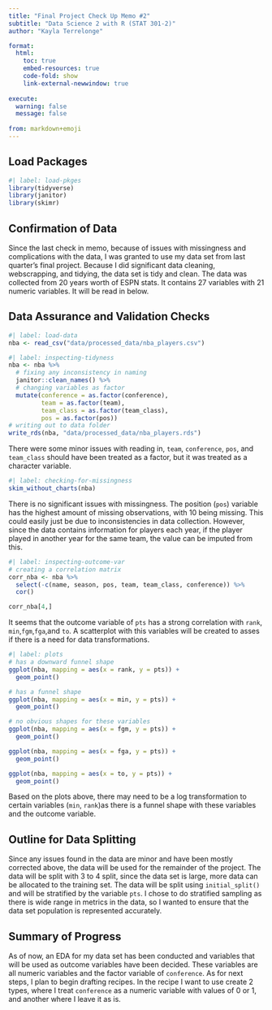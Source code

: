```yaml
---
title: "Final Project Check Up Memo #2"
subtitle: "Data Science 2 with R (STAT 301-2)"
author: "Kayla Terrelonge"

format:
  html:
    toc: true
    embed-resources: true
    code-fold: show
    link-external-newwindow: true
    
execute:
  warning: false
  message: false
  
from: markdown+emoji  
---
```

## Load Packages
```r
#| label: load-pkges
library(tidyverse)
library(janitor)
library(skimr)
```

## Confirmation of Data

Since the last check in memo, because of issues with missingness and complications with the data, I was granted to use my data set from last quarter's final project. Because I did significant data cleaning, webscrapping, and tidying, the data set is tidy and clean. The data was collected from 20 years worth of ESPN stats. It contains 27 variables with 21 numeric variables. It will be read in below.

## Data Assurance and Validation Checks
```r
#| label: load-data
nba <- read_csv("data/processed_data/nba_players.csv")
```
```r
#| label: inspecting-tidyness
nba <- nba %>% 
  # fixing any inconsistency in naming
  janitor::clean_names() %>% 
  # changing variables as factor
  mutate(conference = as.factor(conference),
         team = as.factor(team),
         team_class = as.factor(team_class),
         pos = as.factor(pos))
# writing out to data folder
write_rds(nba, "data/processed_data/nba_players.rds")
```

There were some minor issues with reading in, `team`, `conference`, `pos`, and `team_class` should have been treated as a factor, but it was treated as a character variable.

```r
#| label: checking-for-missingness
skim_without_charts(nba)
```
There is no significant issues with missingness. The position (`pos`) variable has the highest amount of missing observations, with 10 being missing. This could easily just be due to inconsistencies in data collection. However, since the data contains information for players each year, if the player played in another year for the same team, the value can be imputed from this.

```r
#| label: inspecting-outcome-var
# creating a correlation matrix
corr_nba <- nba %>% 
  select(-c(name, season, pos, team, team_class, conference)) %>% 
  cor() 

corr_nba[4,]

```
It seems that the outcome variable of `pts` has a strong correlation with `rank`, `min`,`fgm`,`fga`,and `to`. A scatterplot with this variables will be created to asses if there is a need for data transformations.

```r
#| label: plots 
# has a downward funnel shape
ggplot(nba, mapping = aes(x = rank, y = pts)) +
  geom_point()

# has a funnel shape
ggplot(nba, mapping = aes(x = min, y = pts)) +
  geom_point()

# no obvious shapes for these variables
ggplot(nba, mapping = aes(x = fgm, y = pts)) +
  geom_point()

ggplot(nba, mapping = aes(x = fga, y = pts)) +
  geom_point()

ggplot(nba, mapping = aes(x = to, y = pts)) +
  geom_point()
```

Based on the plots above, there may need to be a log transformation to certain variables (`min`, `rank`)as there is a funnel shape with these variables and the outcome variable.

## Outline for Data Splitting

Since any issues found in the data are minor and have been mostly corrected above, the data will be used for the remainder of the project. The data will be split with 3 to 4 split, since the data set is large, more data can be allocated to the training set. The data will be split using `initial_split()` and will be stratified by the variable `pts`. I chose to do stratified sampling as there is wide range in metrics in the data, so I wanted to ensure that the data set population is represented accurately.

## Summary of Progress

As of now, an EDA for my data set has been conducted and variables that will be used as outcome variables have been decided. These variables are all numeric variables and the factor variable of `conference`.
As for next steps, I plan to begin drafting recipes. In the recipe I want to use create 2 types, where I treat `conference` as a numeric variable with values of 0 or 1, and another where I leave it as is.


